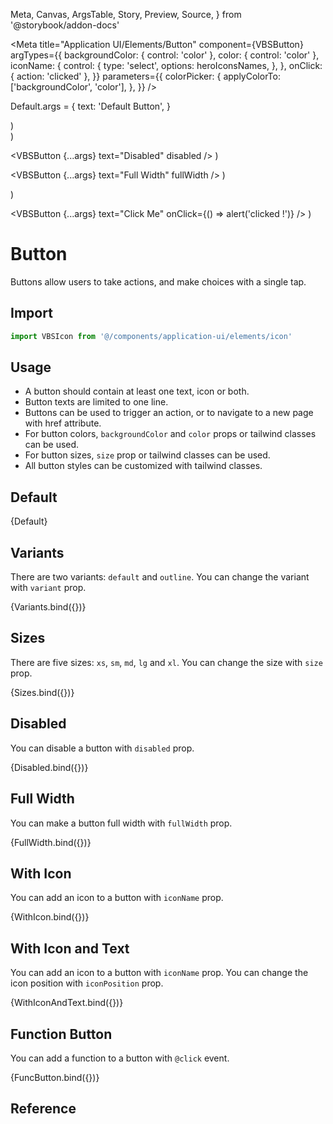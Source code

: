  Meta,
  Canvas,
  ArgsTable,
  Story,
  Preview,
  Source,
} from '@storybook/addon-docs'

<Meta
  title="Application UI/Elements/Button"
  component={VBSButton}
  argTypes={{
    backgroundColor: { control: 'color' },
    color: { control: 'color' },
    iconName: {
      control: {
        type: 'select',
        options: heroIconsNames,
      },
    },
    onClick: { action: 'clicked' },
  }}
  parameters={{
    colorPicker: {
      applyColorTo: ['backgroundColor', 'color'],
    },
  }}
/>

Default.args = {
  text: 'Default Button',
}

  <div className="flex gap-2">
    <VBSButton {...args} text="Primary" variant="primary" />
    <VBSButton {...args} text="Secondary" variant="secondary" />
    <VBSButton {...args} text="Tertiary" variant="tertiary" />
    <VBSButton {...args} text="Danger" variant="danger" />
    <VBSButton {...args} text="Success" variant="success" />
    <VBSButton {...args} text="Warning" variant="warning" />
    <VBSButton {...args} text="Info" variant="info" />
    <VBSButton {...args} text="Outline" variant="outline" />
    <VBSButton {...args} text="Light" variant="light" />
    <VBSButton {...args} text="Dark" variant="dark" />
  </div>
)

  <div className="flex gap-2 items-end">
    <VBSButton {...args} text="XSmall" size="xs" />
    <VBSButton {...args} text="Small" size="sm" />
    <VBSButton {...args} text="Medium" size="md" />
    <VBSButton {...args} text="Large" size="lg" />
    <VBSButton {...args} text="XLarge" size="xl" />
  </div>
)

  <VBSButton {...args} text="Disabled" disabled />
)

  <VBSButton {...args} text="Full Width" fullWidth />
)


  <div className="flex gap-2">
    <VBSButton {...args} text="With Icon and Text" iconName="cloud" />
    <VBSButton
      {...args}
      text="With Icon and Text"
      iconName="cloud"
      iconPosition="right"
    />
  </div>
)

  <VBSButton {...args} text="Click Me" onClick={() => alert('clicked !')} />
)

# Button

Buttons allow users to take actions, and make choices with a single tap.

## Import

```js
import VBSIcon from '@/components/application-ui/elements/icon'
```

## Usage

- A button should contain at least one text, icon or both.
- Button texts are limited to one line.
- Buttons can be used to trigger an action, or to navigate to a new page with href attribute.
- For button colors, `backgroundColor` and `color` props or tailwind classes can be used.
- For button sizes, `size` prop or tailwind classes can be used.
- All button styles can be customized with tailwind classes.

## Default

<Canvas>
  <Story name="Default">{Default}</Story>
</Canvas>

## Variants

There are two variants: `default` and `outline`. You can change the variant with `variant` prop.

<Canvas>
  <Story name="Variants">{Variants.bind({})}</Story>
</Canvas>

## Sizes

There are five sizes: `xs`, `sm`, `md`, `lg` and `xl`. You can change the size with `size` prop.

<Canvas>
  <Story name="Sizes">{Sizes.bind({})}</Story>
</Canvas>

## Disabled

You can disable a button with `disabled` prop.

<Canvas>
  <Story name="Disabled">{Disabled.bind({})}</Story>
</Canvas>

## Full Width

You can make a button full width with `fullWidth` prop.

<Canvas>
  <Story name="Full Width">{FullWidth.bind({})}</Story>
</Canvas>

## With Icon

You can add an icon to a button with `iconName` prop.

<Canvas>
  <Story name="With Icon">{WithIcon.bind({})}</Story>
</Canvas>

## With Icon and Text

You can add an icon to a button with `iconName` prop. You can change the icon position with `iconPosition` prop.

<Canvas>
  <Story name="With Icon and Text">{WithIconAndText.bind({})}</Story>
</Canvas>

## Function Button

You can add a function to a button with `@click` event.

<Canvas>
  <Story name="Function Button">{FuncButton.bind({})}</Story>
</Canvas>

## Reference

<ArgsTable of={VBSButton} />
